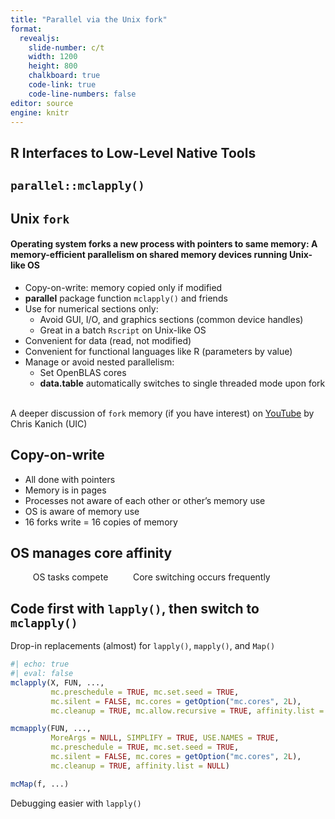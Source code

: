 ```yaml
---
title: "Parallel via the Unix fork"
format: 
  revealjs:
    slide-number: c/t
    width: 1200
    height: 800
    chalkboard: true
    code-link: true
    code-line-numbers: false
editor: source
engine: knitr
---
```


## R Interfaces to Low-Level Native Tools {background-image="/pics/ParallelSoftware/ParallelSoftware8.png" background-size="80%" background-position="center"}

## `parallel::mclapply()` {background-image="/pics/ParallelSoftware/ParallelSoftware9.png" background-size="80%" background-position="center"}


## Unix `fork`   {.smaller}

#### Operating system forks a new process with pointers to same memory: A memory-efficient parallelism on shared memory devices running Unix-like OS   
* Copy-on-write: memory copied only if modified 
* **parallel** package function `mclapply()` and friends  
* Use for numerical sections only:  
  * Avoid GUI, I/O, and graphics sections (common device handles)  
  * Great in a batch `Rscript` on Unix-like OS
* Convenient for data (read, not modified)  
* Convenient for functional languages like R (parameters by value)  
* Manage or avoid nested parallelism:  
  * Set OpenBLAS cores  
  * **data.table** automatically switches to single threaded mode upon fork  
<br>

A deeper discussion of `fork` memory (if you have interest) on [YouTube](https://www.youtube.com/watch?v=8hVLcyBkSXY) by Chris Kanich (UIC)

## Copy-on-write  {background-image="/pics/fork/Fork1.png" background-size="90%" background-position="center"}

::: notes
* All done with pointers
* Memory is in pages
* Processes not aware of each other or other's memory use 
* OS is aware of memory use
* 16 forks write = 16 copies of memory
:::


## OS manages core affinity  {background-image="/pics/fork/Fork9.png" background-size="90%" background-position="center"}

::: aside
 $\qquad$ OS tasks compete $\qquad$ Core switching occurs frequently   
:::

## Code first with `lapply()`, then switch to `mclapply()` {.smaller}

Drop-in replacements (almost) for `lapply()`, `mapply()`, and `Map()`

```r
#| echo: true
#| eval: false
mclapply(X, FUN, ...,
         mc.preschedule = TRUE, mc.set.seed = TRUE,
         mc.silent = FALSE, mc.cores = getOption("mc.cores", 2L),
         mc.cleanup = TRUE, mc.allow.recursive = TRUE, affinity.list = NULL)

mcmapply(FUN, ...,
         MoreArgs = NULL, SIMPLIFY = TRUE, USE.NAMES = TRUE,
         mc.preschedule = TRUE, mc.set.seed = TRUE,
         mc.silent = FALSE, mc.cores = getOption("mc.cores", 2L),
         mc.cleanup = TRUE, affinity.list = NULL) 

mcMap(f, ...)
```

Debugging easier with `lapply()`